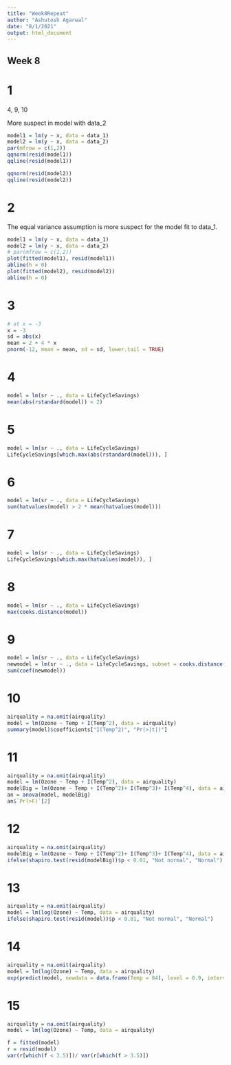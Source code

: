 ```yaml
---
title: "Week8Repeat"
author: "Ashutosh Agarwal"
date: "8/1/2021"
output: html_document
---
```


## Week 8

# 1

4, 9, 10

More suspect in model with data_2
```r
model1 = lm(y ~ x, data = data_1)
model2 = lm(y ~ x, data = data_2)
par(mfrow = c(1,2))
qqnorm(resid(model1))
qqline(resid(model1))

qqnorm(resid(model2))
qqline(resid(model2))
```

# 2


The equal variance assumption is more suspect for the model fit to data_1.
```r
model1 = lm(y ~ x, data = data_1)
model2 = lm(y ~ x, data = data_2)
# par(mfrow = c(1,2))
plot(fitted(model1), resid(model1))
abline(h = 0)
plot(fitted(model2), resid(model2))
abline(h = 0)
```

# 3

```r
# at x = -3
x = -3
sd = abs(x)
mean = 2 + 4 * x
pnorm(-12, mean = mean, sd = sd, lower.tail = TRUE)

```

# 4

```r
model = lm(sr ~ ., data = LifeCycleSavings)
mean(abs(rstandard(model)) < 2)
```

# 5

```r
model = lm(sr ~ ., data = LifeCycleSavings)
LifeCycleSavings[which.max(abs(rstandard(model))), ]
```

# 6

```r
model = lm(sr ~ ., data = LifeCycleSavings)
sum(hatvalues(model) > 2 * mean(hatvalues(model)))
```

# 7

```r
model = lm(sr ~ ., data = LifeCycleSavings)
LifeCycleSavings[which.max(hatvalues(model)), ]
```

# 8

```r
model = lm(sr ~ ., data = LifeCycleSavings)
max(cooks.distance(model))
```

# 9

```r
model = lm(sr ~ ., data = LifeCycleSavings)
newmodel = lm(sr ~ ., data = LifeCycleSavings, subset = cooks.distance(model) <= 4/ nrow(LifeCycleSavings))
sum(coef(newmodel))
```

# 10

```r
airquality = na.omit(airquality)
model = lm(Ozone ~ Temp + I(Temp^2), data = airquality)
summary(model)$coefficients["I(Temp^2)", "Pr(>|t|)"]
```

# 11

```r
airquality = na.omit(airquality)
model = lm(Ozone ~ Temp + I(Temp^2), data = airquality)
modelBig = lm(Ozone ~ Temp + I(Temp^2)+ I(Temp^3)+ I(Temp^4), data = airquality)
an = anova(model, modelBig)
an$`Pr(>F)`[2]
```

# 12

```r
airquality = na.omit(airquality)
modelBig = lm(Ozone ~ Temp + I(Temp^2)+ I(Temp^3)+ I(Temp^4), data = airquality)
ifelse(shapiro.test(resid(modelBig))$p < 0.01, "Not normal", "Normal")
```

# 13

```r
airquality = na.omit(airquality)
model = lm(log(Ozone) ~ Temp, data = airquality)
ifelse(shapiro.test(resid(model))$p < 0.01, "Not normal", "Normal")
```

# 14

```r
airquality = na.omit(airquality)
model = lm(log(Ozone) ~ Temp, data = airquality)
exp(predict(model, newdata = data.frame(Temp = 84), level = 0.9, interval = "prediction"))[3]
```

# 15

```r
airquality = na.omit(airquality)
model = lm(log(Ozone) ~ Temp, data = airquality)

f = fitted(model)
r = resid(model)
var(r[which(f < 3.5)])/ var(r[which(f > 3.5)])
```

